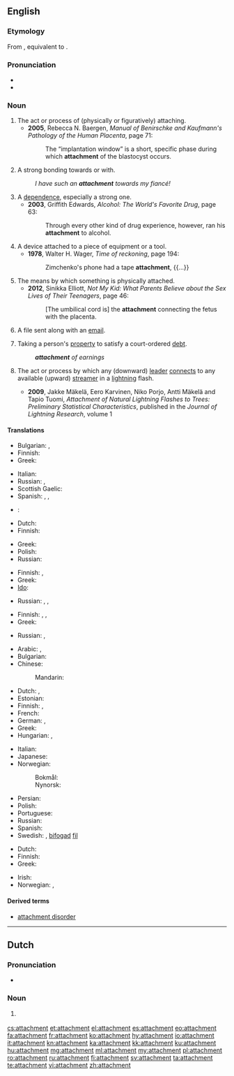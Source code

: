 ==English==
{{slim-wikipedia|dab=attachment}}

===Etymology===
From {{etyl|fr|en}} {{term|attachement|lang=fr}}, equivalent to {{suffix|attach|ment}}.

===Pronunciation===
* {{IPA|/əˈtætʃmənt/}}
* {{audio|en-us-attachment.ogg|Audio (US)}}

===Noun===
{{en-noun|s|-}}

# The act or process of (physically or figuratively) attaching.
#* '''2005''', Rebecca N. Baergen, ''Manual of Benirschke and Kaufmann's Pathology of the Human Placenta'', page 71:
#*: The “implantation window” is a short, specific phase during which '''attachment''' of the blastocyst occurs.
# A strong bonding towards or with.
#: ''I have such an '''attachment''' towards my fiancé!''
# A [[dependence]], especially a strong one.
#* '''2003''', Griffith Edwards, ''Alcohol: The World's Favorite Drug'', page 63:
#*: Through every other kind of drug experience, however, ran his '''attachment''' to alcohol.
# A device attached to a piece of equipment or a tool.
#* '''1978''', Walter H. Wager, ''Time of reckoning'', page 194:
#*: Zimchenko's phone had a tape '''attachment''', {{...}}
# The means by which something is physically attached.
#* '''2012''', Sinikka Elliott, ''Not My Kid: What Parents Believe about the Sex Lives of Their Teenagers'', page 46:
#*: [The umbilical cord is] the '''attachment''' connecting the fetus with the placenta. 
# {{computing}} A file sent along with an [[email]].
# {{legal}} Taking a person's [[property]] to satisfy a court-ordered [[debt]].
#: '''''attachment''' of earnings''
# {{meteorology}} The act or process by which any (downward) [[leader]] [[connect]]s to any available (upward) [[streamer]] in a [[lightning]] flash.
#* '''2009''', Jakke Mäkelä, Eero Karvinen, Niko Porjo, Antti Mäkelä and Tapio Tuomi, ''Attachment of Natural Lightning Flashes to Trees: Preliminary Statistical Characteristics'', published in the ''Journal of Lightning Research'', volume 1

====Translations====
{{trans-top|strong bonding towards or with}}
* Bulgarian: {{t+|bg|вярност}}, {{t+|bg|привързаност}}
* Finnish: {{t-|fi|kiintymys}}
* Greek: {{t+|el|αφοσίωση|f|tr=afosíosi|sc=Grek}}
{{trans-mid}}
* Italian: {{t+|it|legame|m}}
* Russian: {{t+|ru|привязанность|f|tr=privjázannostʹ}}, {{t+|ru|верность|f|tr=vérnostʹ|sc=Cyrl}}
* Scottish Gaelic: {{t-|gd|tlachd|f}}
* Spanish: {{t-|es|apego|m}}, {{t+|es|cariño}}, {{t+|es|afición|f}}
{{trans-bottom}}

{{trans-top|dependence, especially a strong one}}
* {{ttbc|Bulgarian}}: {{t+|bg|преданост}}
* Dutch: {{t-|nl|gehechtheid|f}}
* Finnish: {{t-|fi|riippuvuus}}
{{trans-mid}}
* Greek: {{t+|el|εξάρτηση|f|tr=exártisi|sc=Grek}}
* Polish: {{t-|pl|przywiązanie|n}}
* Russian: {{t+|ru|преданность|f|tr=prédannostʹ|sc=Cyrl}}
{{trans-bottom}}

{{trans-top|device attached to a piece of equipment or a tool}}
* Finnish: {{t+|fi|lisälaite}}, {{t+|fi|lisävaruste}}
* Greek: {{t+|el|εξάρτημα|n|tr=exártima|sc=Grek}}
* [[Ido]]: {{t+|io|atachuro}}
{{trans-mid}}
* Russian: {{t+|ru|приставка|f|tr=pristávka|sc=Cyrl}}, {{t+|ru|крепление|n|tr=replénije|sc=Cyrl}}, {{t+|ru|приспособление|n|tr=prisposoblénije|sc=Cyrl}}
{{trans-bottom}}

{{trans-top|process or means by which something is physically attached}}
* Finnish: {{t+|fi|kiinnitys}}, {{t-|fi|kiinnike}}, {{t-|fi|kiinnekohta}}
* Greek: {{t+|el|προσάρτηση|f|tr=prosártisi|sc=Grek}}
{{trans-mid}}
* Russian: {{t+|ru|присоединение|n|tr=prisojedinénije|sc=Cyrl}}, {{t+|ru|прикрепление|n|tr=prikreplénije|sc=Cyrl}}
{{trans-bottom}}

{{trans-top|file sent along with an email}}
* Arabic: {{t-|ar|إلحاق|m|tr=ʾílḥaq}}, {{t-|ar|ملحق|m|tr=múlḥaq}}
* Bulgarian: {{t+|bg|приложение|n|tr=priložénie|sc=Cyrl}}
* Chinese:
*: Mandarin: {{t|cmn|附件|tr=fùjiàn|sc=Hani}}
* Dutch: {{t+|nl|bijlage|f}}, {{t-|nl|attachment|n}}
* Estonian: {{t-|et|kaasatud fail}}
* Finnish: {{t-|fi|liitetiedosto}}, {{t+|fi|liite}}
* French: {{t+|fr|pièce jointe}}
* German: {{t+|de|Anlage|f}}, {{t+|de|Anhang|m}}
* Greek: {{t+|el|επισύναψη|f|tr=episýnapsi|sc=Grek}}
* Hungarian: {{t+|hu|melléklet}}, {{t|hu|csatolmány}}
{{trans-mid}}
* Italian: {{t+|it|allegato|m}}
* Japanese: {{t-|ja|添付ファイル|tr=tenpu-fairu|sc=Jpan}}
* Norwegian:
*: Bokmål: {{t+|nb|vedlegg|n}}
*: Nynorsk: {{t-|nn|vedlegg|n}}
* Persian: {{t+|fa|ضمیمه|tr=zamime|sc=fa-Arab}}
* Polish: {{t+|pl|załącznik|m}}
* Portuguese: {{t+|pt|anexo|m}}
* Russian: {{t+|ru|вложение|n|tr=vložénije|sc=Cyrl}}
* Spanish: {{t-|es|archivo adjunto}}
* Swedish: {{t+|sv|bilaga|c}}, [[bifoga#Swedish|bifogad]] [[fil#Swedish|fil]]
{{trans-bottom}}

{{trans-top|legal: taking a person's property to satisfy a debt}}
* Dutch: {{t-|nl|beslaglegging|f}}
* Finnish: {{t+|fi|ulosotto}}
* Greek: {{t+|el|κατάσχεση|f|tr=katáschesi|sc=Grek}}
{{trans-mid}}
* Irish: {{t-|ga|astú|m}}
* Norwegian: {{t-|no|utlegg|n}}, {{t-|no|ta utlegg i}}
{{trans-bottom}}

====Derived terms====
* [[attachment disorder]]

----

==Dutch==

===Pronunciation===
* {{IPA|/aˈtætʃmɛnt/|lang=nl}}

===Noun===
{{nl-noun|m|g2=n|attachments|-}}

# {{l/en|attachment}} {{gloss|to an email}}

[[cs:attachment]]
[[et:attachment]]
[[el:attachment]]
[[es:attachment]]
[[eo:attachment]]
[[fa:attachment]]
[[fr:attachment]]
[[ko:attachment]]
[[hy:attachment]]
[[io:attachment]]
[[it:attachment]]
[[kn:attachment]]
[[ka:attachment]]
[[kk:attachment]]
[[ku:attachment]]
[[hu:attachment]]
[[mg:attachment]]
[[ml:attachment]]
[[my:attachment]]
[[pl:attachment]]
[[ro:attachment]]
[[ru:attachment]]
[[fi:attachment]]
[[sv:attachment]]
[[ta:attachment]]
[[te:attachment]]
[[vi:attachment]]
[[zh:attachment]]